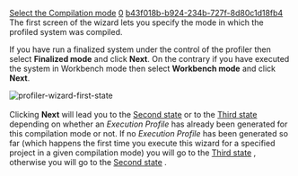 [[Property:title|Select the Compilation mode]]
[[Property:weight|0]]
[[Property:uuid|b43f018b-b924-234b-727f-8d80c1d18fb4]]
The first screen of the wizard lets you specify the mode in which the profiled system was compiled.

If you have run a finalized system under the control of the profiler then select '''Finalized mode''' and click '''Next'''. On the contrary if you have executed the system in Workbench mode then select '''Workbench mode''' and click '''Next'''. 


[[Image:profiler-wizard-first-state]]  <br/>
<br/>

Clicking '''Next''' will lead you to the [[Reuse or Generate an Execution Profile|Second state]]  or to the [[Select a Run-time information record to generate the Execution Profile|Third state]]  depending on whether an ''Execution Profile'' has already been generated for this compilation mode or not. If no ''Execution Profile'' has been generated so far (which happens the first time you execute this wizard for a specified project in a given compilation mode) you will go to the [[Select a Run-time information record to generate the Execution Profile|Third state]] , otherwise you will go to the [[Reuse or Generate an Execution Profile|Second state]] . 
<br/>

{{seealso|<br/>
[[Profiling|How to profile a system]]  }}





